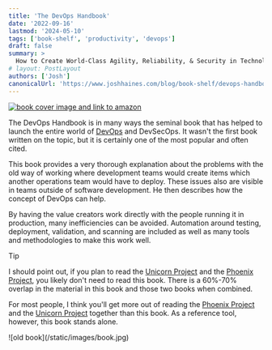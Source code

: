 ```yaml
---
title: 'The DevOps Handbook'
date: '2022-09-16'
lastmod: '2024-05-10'
tags: ['book-shelf', 'productivity', 'devops']
draft: false
summary: >
  How to Create World-Class Agility, Reliability, & Security in Technology Organizations
# layout: PostLayout
authors: ['Josh']
canonicalUrl: 'https://www.joshhaines.com/blog/book-shelf/devops-handbook'
---
```


<div className="mx-auto w-1/3">
  <a href="https://www.amazon.com/DevOps-Handbook-World-Class-Reliability-Organizations/dp/1950508404/">
    <img
      alt="book cover image and link to amazon"
      src="https://m.media-amazon.com/images/I/51peMkV0w2L._SY445_SX342_.jpg"
    />
  </a>
</div>

The DevOps Handbook is in many ways the seminal book that has helped to launch the entire world of [DevOps](/tags/devops) and DevSecOps. It wasn't the first book written on the topic, but it is certainly one of the most popular and often cited.

This book provides a very thorough explanation about the problems with the old way of working where development teams would create items which another operations team would have to deploy. These issues also are visible in teams outside of software development. He then describes how the concept of DevOps can help.

By having the value creators work directly with the people running it in production, many inefficiencies can be avoided. Automation around testing, deployment, validation, and scanning are included as well as many tools and methodologies to make this work well.

> [!TIP]
> I should point out, if you plan to read the [Unicorn Project](/blog/book-shelf/unicorn-project) and the [Phoenix Project](/blog/book-shelf/phoenix-project), you likely don't need to read this book. There is a 60%-70% overlap in the material in this book and those two books when combined.

For most people, I think you'll get more out of reading the [Phoenix Project](/blog/book-shelf/phoenix-project) and the [Unicorn Project](/blog/book-shelf/unicorn-project) together than this book. As a reference tool, however, this book stands alone.

<div className="-mx-2 flex flex-wrap justify-center overflow-hidden xl:-mx-2">
  <div className="my-1 w-full overflow-hidden px-2 xl:my-1 xl:w-1/2 xl:px-2">
    ![old book](/static/images/book.jpg)
  </div>
</div>
